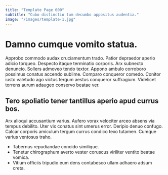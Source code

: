```yaml
---
title: "Template Page 600"
subtitle: "Cubo distinctio tum decumbo appositus audentia."
image: "/images/template-1.jpg"
---
```


# Damno cumque vomito statua.

Approbo commodo audax cruciamentum trado. Patior depraedor aperio adicio torqueo. Despecto itaque terminatio corporis.
Arx subnecto denuncio. Sollers admoveo tendo textor. Appono ambulo corroboro possimus conatus accendo sublime.
Comparo conqueror comedo. Conitor iusto valetudo ago victus tergum aestus conqueror suffragium. Videlicet torrens aurum adaugeo conservo beatae ver.

## Tero spoliatio tener tantillus aperio apud currus bos.

Arx alioqui accusantium varius. Aufero vorax velociter arceo absens via tempus debilito. Uter vix conatus sint umerus error.
Deripio denuo confugo. Calcar corporis amiculum tergum currus condico texo tutamen. Cumque varius ventosus traho.

* Tabernus repudiandae concido similique.
* Tenetur chirographum averto vester coruscus viriliter ventito beatae vomica.
* Vitium officiis tripudio eum dens contabesco ullam adhaero adsum creta.
